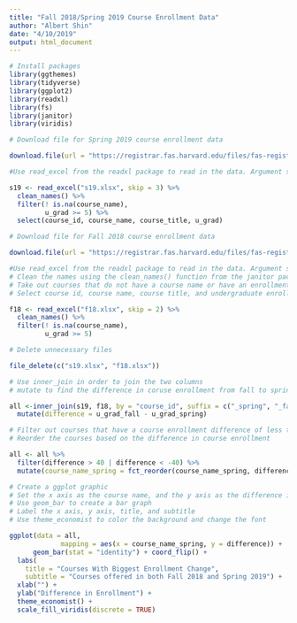 ```yaml
---
title: "Fall 2018/Spring 2019 Course Enrollment Data"
author: "Albert Shin"
date: "4/10/2019"
output: html_document
---
```


```r
# Install packages
library(ggthemes)
library(tidyverse)
library(ggplot2)
library(readxl)
library(fs)
library(janitor)
library(viridis)
```

```r
# Download file for Spring 2019 course enrollment data

download.file(url = "https://registrar.fas.harvard.edu/files/fas-registrar/files/class_enrollment_summary_by_term_3.22.19.xlsx", destfile = "s19.xlsx")

#Use read_excel from the readxl package to read in the data. Argument skip = 3 skips the first three rows when reading in the data

s19 <- read_excel("s19.xlsx", skip = 3) %>% 
  clean_names() %>% 
  filter(! is.na(course_name),
         u_grad >= 5) %>% 
  select(course_id, course_name, course_title, u_grad)

# Download file for Fall 2018 course enrollment data

download.file(url = "https://registrar.fas.harvard.edu/files/fas-registrar/files/class_enrollment_summary_by_term_10.24.18.xlsx", destfile = "f18.xlsx")

#Use read_excel from the readxl package to read in the data. Argument skip = 2 skips the first two rows when reading in the data
# Clean the names using the clean_names() function from the janitor package so that the column names are easier to work with 
# Take out courses that do not have a course name or have an enrollment of less than 5 undergraduate students
# Select course id, course name, course title, and undergraduate enrollment columns.

f18 <- read_excel("f18.xlsx", skip = 2) %>% 
  clean_names() %>% 
  filter(! is.na(course_name),
         u_grad >= 5)

# Delete unnecessary files

file_delete(c("s19.xlsx", "f18.xlsx"))
```

```r
# Use inner_join in order to join the two columns 
# mutate to find the difference in coruse enrollment from fall to spring

all <-inner_join(s19, f18, by = "course_id", suffix = c("_spring", "_fall")) %>% 
  mutate(difference = u_grad_fall - u_grad_spring)

# Filter out courses that have a course enrollment difference of less than 40 
# Reorder the courses based on the difference in course enrollment

all <- all %>%
  filter(difference > 40 | difference < -40) %>% 
  mutate(course_name_spring = fct_reorder(course_name_spring, difference))

# Create a ggplot graphic
# Set the x axis as the course name, and the y axis as the difference in course enrollment (will be flipped due to coord_flip)
# Use geom_bar to create a bar graph
# Label the x axis, y axis, title, and subtitle
# Use theme_economist to color the background and change the font

ggplot(data = all, 
             mapping = aes(x = course_name_spring, y = difference)) +
      geom_bar(stat = "identity") + coord_flip() + 
  labs(
    title = "Courses With Biggest Enrollment Change",
    subtitle = "Courses offered in both Fall 2018 and Spring 2019") + 
  xlab("") +
  ylab("Difference in Enrollment") + 
  theme_economist() + 
  scale_fill_viridis(discrete = TRUE)
```

